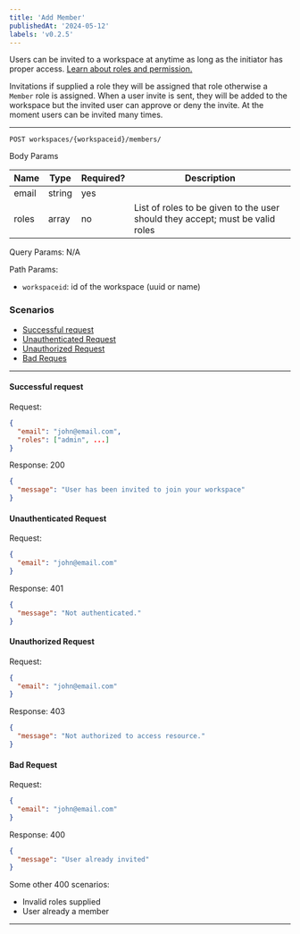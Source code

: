 ```yaml
---
title: 'Add Member'
publishedAt: '2024-05-12'
labels: 'v0.2.5'
---
```


Users can be invited to a workspace at anytime as long as the initiator has proper access. [Learn about roles and permission.](../../../Auth/Authentication)

Invitations if supplied a role they will be assigned that role otherwise a `Member` role is assigned. When a user invite is sent, they will be added to the workspace but the
invited user can approve or deny the invite. At the moment users can be invited many times.

---

`POST workspaces/{workspaceid}/members/`

Body Params

| Name  | Type   | Required? | Description                                                                   |
| ----- | ------ | --------- | ----------------------------------------------------------------------------- |
| email | string | yes       |                                                                               |
| roles | array  | no        | List of roles to be given to the user should they accept; must be valid roles |

Query Params: N/A

Path Params:

- `workspaceid`: id of the workspace (uuid or name)

### Scenarios

- [Successful request](#successful-request)
- [Unauthenticated Request](#unauthenticated-request)
- [Unauthorized Request](#unauthorized-request)
- [Bad Reques](#bad-request)

---

#### Successful request

Request:

```json
{
  "email": "john@email.com",
  "roles": ["admin", ...]
}
```

Response: 200

```json
{
  "message": "User has been invited to join your workspace"
}
```

#### Unauthenticated Request

Request:

```json
{
  "email": "john@email.com"
}
```

Response: 401

```json
{
  "message": "Not authenticated."
}
```

#### Unauthorized Request

Request:

```json
{
  "email": "john@email.com"
}
```

Response: 403

```json
{
  "message": "Not authorized to access resource."
}
```

#### Bad Request

Request:

```json
{
  "email": "john@email.com"
}
```

Response: 400

```json
{
  "message": "User already invited"
}
```

Some other 400 scenarios:

- Invalid roles supplied
- User already a member

---
